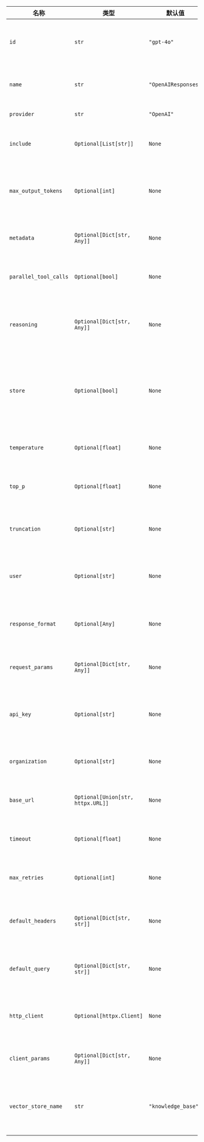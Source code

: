 | 名称                          | 类型                              | 默认值              | 描述                                                                           |
| ----------------------------- | --------------------------------- | -------------------- | ------------------------------------------------------------------------------------- |
| `id`                          | `str`                             | `"gpt-4o"`           | 所使用的OpenAI模型ID。                                                    |
| `name`                        | `str`                             | `"OpenAIResponses"`  | 该响应模型实例的名称。                                             |
| `provider`                    | `str`                             | `"OpenAI"`           | 模型提供方。                                                            |
| `include`                     | `Optional[List[str]]`             | `None`               | 响应中包含的组件列表。                               |
| `max_output_tokens`           | `Optional[int]`                   | `None`               | 响应输出中生成的最大token数。                      |
| `metadata`                    | `Optional[Dict[str, Any]]`        | `None`               | 请求中包含的附加元数据。                                      |
| `parallel_tool_calls`         | `Optional[bool]`                  | `None`               | 是否允许并行工具调用。                                                 |
| `reasoning`                   | `Optional[Dict[str, Any]]`        | `None`               | 用于启用和控制响应中推理/思考的参数。           |
| `store`                       | `Optional[bool]`                  | `None`               | 是否存储该响应请求的输出以用于模型蒸馏或评估。 |
| `temperature`                 | `Optional[float]`                 | `None`               | 控制模型输出的随机性。                                            |
| `top_p`                       | `Optional[float]`                 | `None`               | 通过核采样控制多样性。                                              |
| `truncation`                  | `Optional[str]`                   | `None`               | 如何处理超出token限制的内容。                                   |
| `user`                        | `Optional[str]`                   | `None`               | 代表终端用户的唯一标识符。                                       |
| `response_format`             | `Optional[Any]`                   | `None`               | 指定模型必须输出的格式对象。                           |
| `request_params`              | `Optional[Dict[str, Any]]`        | `None`               | 请求中包含的附加参数。                                      |
| `api_key`                     | `Optional[str]`                   | `None`               | 用于OpenAI身份验证的API密钥。                                           |
| `organization`                | `Optional[str]`                   | `None`               | API请求使用的组织。                                             |
| `base_url`                    | `Optional[Union[str, httpx.URL]]` | `None`               | API请求的基础URL。                                                        |
| `timeout`                     | `Optional[float]`                 | `None`               | API请求的超时时间。                                                         |
| `max_retries`                 | `Optional[int]`                   | `None`               | 失败请求的最大重试次数。                                    |
| `default_headers`             | `Optional[Dict[str, str]]`        | `None`               | 所有请求中包含的默认标头。                                           |
| `default_query`               | `Optional[Dict[str, str]]`        | `None`               | 所有请求中包含的默认查询参数。                                  |
| `http_client`                 | `Optional[httpx.Client]`          | `None`               | 可选预配置的HTTP客户端。                                               |
| `client_params`               | `Optional[Dict[str, Any]]`        | `None`               | 客户端配置的附加参数。                                       |
| `vector_store_name`           | `str`                             | `"knowledge_base"`   | 用于文件上传和检索的向量存储名称。                          |